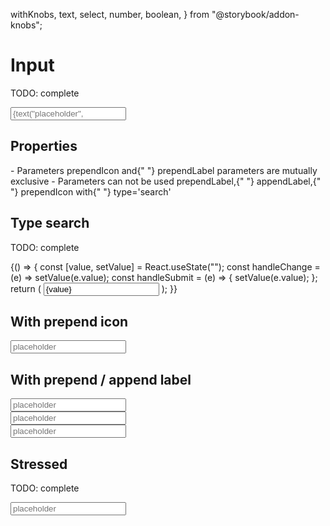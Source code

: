   withKnobs,
  text,
  select,
  number,
  boolean,
} from "@storybook/addon-knobs";



<Meta title="Atoms/Input" component={Input} />

# Input

TODO: complete

<Preview>
  <Story name="default" parameters={{ decorators: [withKnobs, withA11y] }}>
    <Input
      type={select("type", [
        "text",
        "tel",
        "number",
        "password",
        "email",
        "search",
      ])}
      label={text("label", "Label")}
      placeholder={text("placeholder", "placeholder")}
      multiRows={boolean("multiRows", false)}
      rows={number("rows", 1)}
      focused={boolean("focused", false)}
      isValid={boolean("isValid", true)}
      autoCapitalize={boolean("autoCapitalize", false)}
      autoCorrect={boolean("autoCorrect", false)}
      name="name"
      onChange={action("onChange")}
    />
  </Story>
</Preview>

## Properties

<Props of={Input.type} />
<Text>
  - Parameters <Text appearance="primary">prependIcon </Text> and{" "}
  <Text appearance="primary"> prependLabel </Text> parameters are mutually
  exclusive
</Text>
<Text>
  - Parameters can not be used <Text appearance="primary">prependLabel</Text>,{" "}
  <Text appearance="primary">appendLabel</Text>,{" "}
  <Text appearance="primary">prependIcon</Text> with{" "}
  <Text appearance="primary">type=&apos;search&apos;</Text>
</Text>

## Type search

TODO: complete

<Preview withToolbar>
  <Story name="type search" parameters={{ decorators: [withKnobs, withA11y] }}>
    {() => {
      const [value, setValue] = React.useState("");
      const handleChange = (e) => setValue(e.value);
      const handleSubmit = (e) => {
        setValue(e.value);
      };
      return (
        <Input
          type="search"
          placeholder="placeholder"
          name="name"
          value={value}
          onChange={handleChange}
          onSubmit={handleSubmit}
        />
      );
    }}
  </Story>
</Preview>

## With prepend icon

<Preview withToolbar>
  <Story name="with prepend icon">
    <Input
      label="Label"
      prependIcon={ArrowRightIcon}
      value=""
      placeholder="placeholder"
      name="name"
    />
  </Story>
</Preview>

## With prepend / append label

<Preview withToolbar>
  <Story name="with prepend / append label">
    <Input
      label="Label"
      prependLabel={select("prependLabel", ["$", "R$", "U$S"], "$")}
      appendLabel={select("appendLabel", ["cm", "kg"], "cm")}
      value=""
      placeholder="placeholder"
      name="name"
    />
    <br />
    <Input
      label="Label"
      prependLabel={select("prependLabel2", ["$", "R$", "U$S"], "U$S")}
      value=""
      placeholder="placeholder"
      name="name"
    />
    <br />
    <Input
      label="Label"
      appendLabel={select("appendLabel2", ["cm", "kg"], "kg")}
      value=""
      placeholder="placeholder"
      name="name"
    />
  </Story>
</Preview>

## Stressed

TODO: complete

<Preview withToolbar>
  <Story name="stressed">
    <Input
      label={LOREM_STRESS}
      value=""
      name="name"
      placeholder="placeholder"
    />
  </Story>
</Preview>
